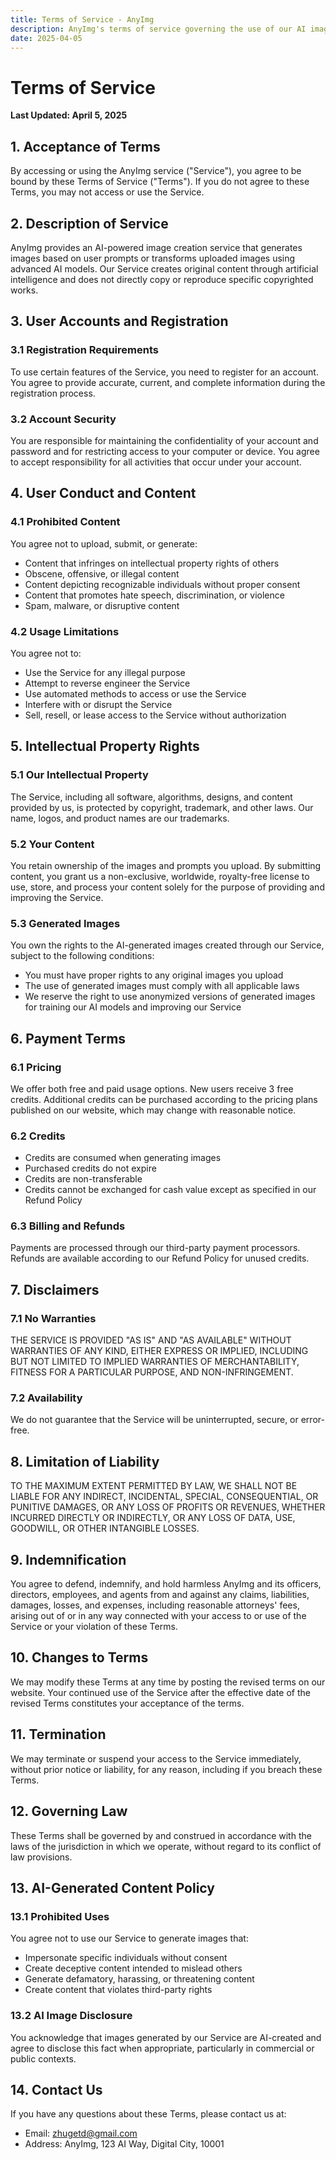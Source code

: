 ```yaml
---
title: Terms of Service - AnyImg
description: AnyImg's terms of service governing the use of our AI image creation platform
date: 2025-04-05
---
```


# Terms of Service

**Last Updated: April 5, 2025**

## 1. Acceptance of Terms

By accessing or using the AnyImg service ("Service"), you agree to be bound by these Terms of Service ("Terms"). If you do not agree to these Terms, you may not access or use the Service.

## 2. Description of Service

AnyImg provides an AI-powered image creation service that generates images based on user prompts or transforms uploaded images using advanced AI models. Our Service creates original content through artificial intelligence and does not directly copy or reproduce specific copyrighted works.

## 3. User Accounts and Registration

### 3.1 Registration Requirements
To use certain features of the Service, you need to register for an account. You agree to provide accurate, current, and complete information during the registration process.

### 3.2 Account Security
You are responsible for maintaining the confidentiality of your account and password and for restricting access to your computer or device. You agree to accept responsibility for all activities that occur under your account.

## 4. User Conduct and Content

### 4.1 Prohibited Content
You agree not to upload, submit, or generate:
- Content that infringes on intellectual property rights of others
- Obscene, offensive, or illegal content
- Content depicting recognizable individuals without proper consent
- Content that promotes hate speech, discrimination, or violence
- Spam, malware, or disruptive content

### 4.2 Usage Limitations
You agree not to:
- Use the Service for any illegal purpose
- Attempt to reverse engineer the Service
- Use automated methods to access or use the Service
- Interfere with or disrupt the Service
- Sell, resell, or lease access to the Service without authorization

## 5. Intellectual Property Rights

### 5.1 Our Intellectual Property
The Service, including all software, algorithms, designs, and content provided by us, is protected by copyright, trademark, and other laws. Our name, logos, and product names are our trademarks.

### 5.2 Your Content
You retain ownership of the images and prompts you upload. By submitting content, you grant us a non-exclusive, worldwide, royalty-free license to use, store, and process your content solely for the purpose of providing and improving the Service.

### 5.3 Generated Images
You own the rights to the AI-generated images created through our Service, subject to the following conditions:
- You must have proper rights to any original images you upload
- The use of generated images must comply with all applicable laws
- We reserve the right to use anonymized versions of generated images for training our AI models and improving our Service

## 6. Payment Terms

### 6.1 Pricing
We offer both free and paid usage options. New users receive 3 free credits. Additional credits can be purchased according to the pricing plans published on our website, which may change with reasonable notice.

### 6.2 Credits
- Credits are consumed when generating images
- Purchased credits do not expire
- Credits are non-transferable
- Credits cannot be exchanged for cash value except as specified in our Refund Policy

### 6.3 Billing and Refunds
Payments are processed through our third-party payment processors. Refunds are available according to our Refund Policy for unused credits.

## 7. Disclaimers

### 7.1 No Warranties
THE SERVICE IS PROVIDED "AS IS" AND "AS AVAILABLE" WITHOUT WARRANTIES OF ANY KIND, EITHER EXPRESS OR IMPLIED, INCLUDING BUT NOT LIMITED TO IMPLIED WARRANTIES OF MERCHANTABILITY, FITNESS FOR A PARTICULAR PURPOSE, AND NON-INFRINGEMENT.

### 7.2 Availability
We do not guarantee that the Service will be uninterrupted, secure, or error-free.

## 8. Limitation of Liability

TO THE MAXIMUM EXTENT PERMITTED BY LAW, WE SHALL NOT BE LIABLE FOR ANY INDIRECT, INCIDENTAL, SPECIAL, CONSEQUENTIAL, OR PUNITIVE DAMAGES, OR ANY LOSS OF PROFITS OR REVENUES, WHETHER INCURRED DIRECTLY OR INDIRECTLY, OR ANY LOSS OF DATA, USE, GOODWILL, OR OTHER INTANGIBLE LOSSES.

## 9. Indemnification

You agree to defend, indemnify, and hold harmless AnyImg and its officers, directors, employees, and agents from and against any claims, liabilities, damages, losses, and expenses, including reasonable attorneys' fees, arising out of or in any way connected with your access to or use of the Service or your violation of these Terms.

## 10. Changes to Terms

We may modify these Terms at any time by posting the revised terms on our website. Your continued use of the Service after the effective date of the revised Terms constitutes your acceptance of the terms.

## 11. Termination

We may terminate or suspend your access to the Service immediately, without prior notice or liability, for any reason, including if you breach these Terms.

## 12. Governing Law

These Terms shall be governed by and construed in accordance with the laws of the jurisdiction in which we operate, without regard to its conflict of law provisions.

## 13. AI-Generated Content Policy

### 13.1 Prohibited Uses
You agree not to use our Service to generate images that:
- Impersonate specific individuals without consent
- Create deceptive content intended to mislead others
- Generate defamatory, harassing, or threatening content
- Create content that violates third-party rights

### 13.2 AI Image Disclosure
You acknowledge that images generated by our Service are AI-created and agree to disclose this fact when appropriate, particularly in commercial or public contexts.

## 14. Contact Us

If you have any questions about these Terms, please contact us at:
- Email: [zhugetd@gmail.com](mailto:zhugetd@gmail.com)
- Address: AnyImg, 123 AI Way, Digital City, 10001 